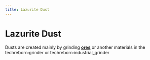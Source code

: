 ```yaml
---
title: Lazurite Dust
---
```


<ItemImage file="lazurite_dust" alt="Lazurite Dust" size="200" />

# Lazurite Dust

Dusts are created mainly by grinding **[ores](/world_generation/ore)** or another materials in the <mcitem>techreborn:grinder</mcitem> 
or <mcitem>techreborn:industrial_grinder</mcitem>

